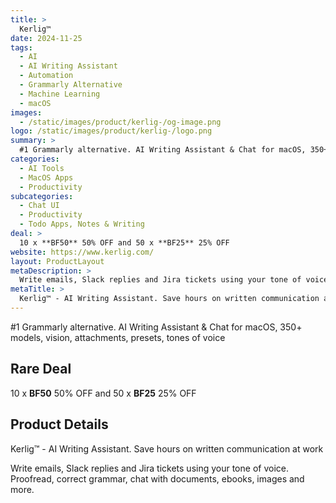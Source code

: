 ```yaml
---
title: >
  Kerlig™
date: 2024-11-25
tags:
  - AI
  - AI Writing Assistant
  - Automation
  - Grammarly Alternative
  - Machine Learning
  - macOS
images:
  - /static/images/product/kerlig-/og-image.png
logo: /static/images/product/kerlig-/logo.png
summary: >
  #1 Grammarly alternative. AI Writing Assistant & Chat for macOS, 350+ models, vision, attachments, presets, tones of voice
categories:
  - AI Tools
  - MacOS Apps
  - Productivity
subcategories:
  - Chat UI
  - Productivity
  - Todo Apps, Notes & Writing
deal: >
  10 x **BF50** 50% OFF and 50 x **BF25** 25% OFF
website: https://www.kerlig.com/
layout: ProductLayout
metaDescription: >
  Write emails, Slack replies and Jira tickets using your tone of voice. Proofread, correct grammar, chat with documents, ebooks, images and more.
metaTitle: >
  Kerlig™ - AI Writing Assistant. Save hours on written communication at work
---
```

#1 Grammarly alternative. AI Writing Assistant & Chat for macOS, 350+ models, vision, attachments, presets, tones of voice

## Rare Deal

10 x **BF50** 50% OFF and 50 x **BF25** 25% OFF

## Product Details
Kerlig™ - AI Writing Assistant. Save hours on written communication at work

Write emails, Slack replies and Jira tickets using your tone of voice. Proofread, correct grammar, chat with documents, ebooks, images and more.
